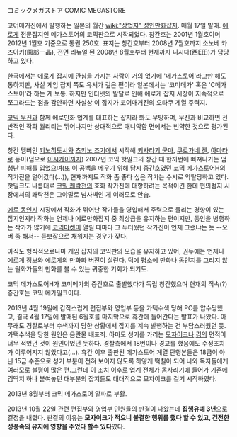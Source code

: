 コミックメガストア
COMIC MEGASTORE

코어매거진에서 발행하는 일본의 월간 [[wiki:"상업지" 성인만화]]잡지. 매월 17일 발매. [[에로게]] 전문잡지인 메가스토어의 코믹판으로 시작되었다. 창간호는 2001년 1월호이며 2012년 1월호 기준으로 통권 250호. 표지는 창간호부터 2008년 7월호까지 소노베 카즈아키(園部一晶), 전면 리뉴얼 된 2008년 8월호부터 현재까지 니시다(西E田)가 담당하고 있다.

한국에서는 에로게 잡지에 관심을 가지는 사람이 거의 없기에 '메가스토어'라고만 해도 통하지만, 사실 게임 잡지 쪽도 유서가 깊은 편이라 일본에서는 '코미메가' 혹은 'C메가스토어'라 하는 게 보통. 하지만 인터넷의 발달로 인해 에로게 잡지 시장이 지속적으로 쪼그라드는 점을 감안하면 사실상 이 잡지가 코어매거진의 오타쿠 계열 주력지. 

[[코믹 무진]]과 함께 에로만화 업계를 대표하는 잡지라 봐도 무방하며, 무진과 비교하면 전반적인 작화 퀄리티는 뛰어나지만 상대적으로 매니악함 면에서는 빈약한 것으로 평가된다.

창간 멤버인 [[키노히토시]]와 [[츠키노 죠기]]에서 시작해 [[키사라기 군마]], [[쿠로가네 켄]], [[아마타로]] 등이(덤으로 [[이시케이]]까지) 2007년 코믹 핫밀크의 창간 때 한꺼번에 빠져나가는 엄청난 피해를 입었으며(또 이 공백을 메우기 위해 당시 증간호였던 코믹 메가스토어H의 작가진을 털어갔다(…)), 현재까지도 작화 좀 좋다 싶은 작가는 수시로 약탈당하고 있다. 핫밀크도 나름대로 [[코믹 쾌락천]]의 호화 작가진에 대항하려는 목적이긴 한데 편의점지 시장에서의 쾌락천은 그야말로 넘사벽인 게 여러모로 안습.

[[에로 동인지]] 시장에서 작화가 뛰어난 작가들을 영입해서 주력으로 돌리는 경향이 있는 잡지인지라 작화는 언제나 에로만화잡지 중 최상급을 유지하는 편이지만, 동인을 병행하는 작가가 많기에 [[코믹마켓]]이 열릴 때마다 그 두터웠던 작가진이 언제 그랬냐는 듯 --오버 좀 해서-- 듣보잡으로 채워지는 경우가 잦다. 

아직도 형식적으로나마 게임 잡지의 코믹판의 모습을 유지하고 있어, 권두에는 언제나 에로게 정보와 에로게의 만화화 버전이 실린다. 덕에 평소에 만화나 동인지를 그리지 않는 원화가들의 만화를 볼 수 있는 귀중한 기회가 되기도.

코믹 메가스토어H가 코미메가의 증간호로 출발했다가 독립 창간했으며 현재의 직속(?) 증간호는 코믹 메가밀크이다.

2013년 4월 19일에 갑작스럽게 편집부와 영업부 등을 가택수색 당해 PC를 압수당했고, 결국 4월 17일에 발매된 6월호를 마지막으로 휴간에 들어간다는 발표가 나왔다. 아무래도 경찰로부터 수색까지 당한 상황에서 잡지를 계속 발행하는 건 부담스러웠던 듯. 가택수색을 당한 원인은 음란물 배포죄. 아마도 성기를 가리는 [[모자이크]]나 [[김]]의 면적이 너무 적었던 것이 원인이었던 듯하다. 경찰측에서 18번이나 경고를 했음에도 수정조치가 이루어지지 않았다고(…). 
휴간 이후 출판된 메가스토어 계열 단행본들은 18금이 아닌 15금 수준으로 성기 부분이 전혀 보이지 않도록 하얗게 떡칠이 되어 나와 독자들에게 여러모로 불평이 많은 편.그런데 이 조치 이후로 업계 전체가 몸사리기에 들어가 기존에 김딱지 하나 붙여놓던 대부분의 잡지들도 대대적으로 모자이크를 걸기 시작하였다.

2013년 8월부터 코믹 메가스토어 알파로 부활.

2013년 10월 22일 관련 편집부와 영업부 인원들의 판결이 나왔는데 '''집행유예 3년'''으로 결정을 내렸다. 판결의 이유는 '''모자이크가 적으니 불결한 행위를 했다 할 수 있고, 건전한 성풍속의 유지에 영향을 주었다 할수 있다'''였다.
